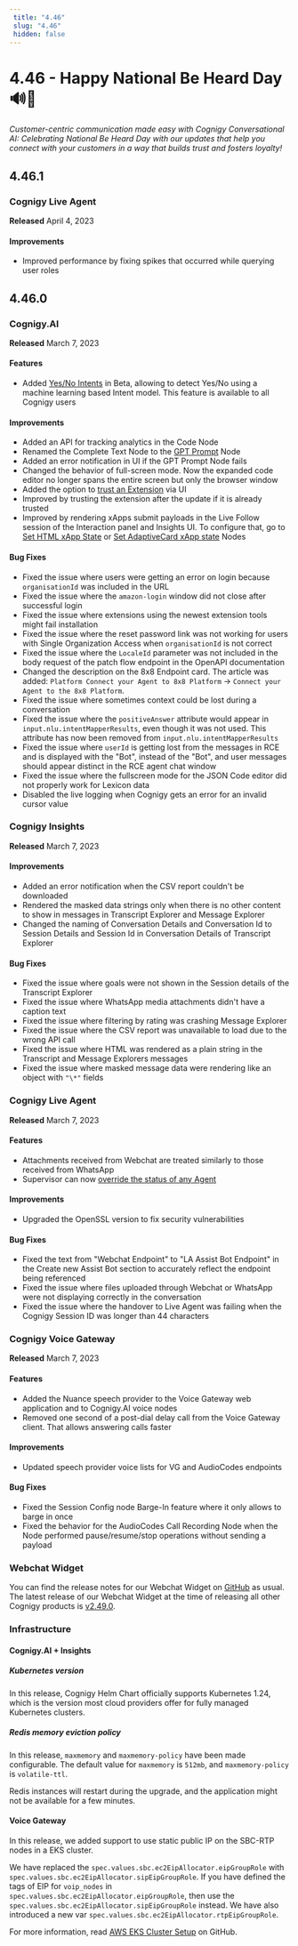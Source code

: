 ```yaml
---
 title: "4.46" 
 slug: "4.46" 
 hidden: false 
---
```


# 4.46 - Happy National Be Heard Day 🔊🤝

_Customer-centric communication made easy with Cognigy Conversational AI: Celebrating National Be Heard Day with our updates that help you connect with your customers in a way that builds trust and fosters loyalty!_

## 4.46.1

### Cognigy Live Agent

**Released** April 4, 2023

#### Improvements

- Improved performance by fixing spikes that occurred while querying user roles

## 4.46.0

### Cognigy.AI

**Released** March 7, 2023

#### Features

- Added [Yes/No Intents](../ai/empower/nlu/intents/yes-no-intents.mdx) in Beta, allowing to detect Yes/No using a machine learning based Intent model. This feature is available to all Cognigy users

#### Improvements

- Added an API for tracking analytics in the Code Node
- Renamed the Complete Text Node to the [GPT Prompt](../ai/build/node-reference/service/llm-prompt.mdx) Node
- Added an error notification in UI if the GPT Prompt Node fails
- Changed the behavior of full-screen mode. Now the expanded code editor no longer spans the entire screen but only the browser window
- Added the option to [trust an Extension](../ai/build/extensions.mdx#extension-performance) via UI
- Improved by trusting the extension after the update if it is already trusted
- Improved by rendering xApps submit payloads in the Live Follow session of the Interaction panel and Insights UI. To configure that, go to [Set HTML xApp State](../ai/build/node-reference/xApp/set-html-xApp-state.mdx#description) or [Set AdaptiveCard xApp state](../ai/build/node-reference/xApp/set-AdaptiveCard-xApp-state.mdx#description) Nodes

#### Bug Fixes

- Fixed the issue where users were getting an error on login because `organisationId` was included in the URL
- Fixed the issue where the `amazon-login` window did not close after successful login
- Fixed the issue where extensions using the newest extension tools might fail installation
- Fixed the issue where the reset password link was not working for users with Single Organization Access when `organisationId` is not correct
- Fixed the issue where the `LocaleId` parameter was not included in the body request of the patch flow endpoint in the OpenAPI documentation
- Changed the description on the 8x8 Endpoint card. The article was added: `Platform Connect your Agent to 8x8 Platform` → `Connect your Agent to the 8x8 Platform`.
- Fixed the issue where sometimes context could be lost during a conversation
- Fixed the issue where the `positiveAnswer` attribute would appear in `input.nlu.intentMapperResults`, even though it was not used. This attribute has now been removed from `input.nlu.intentMapperResults`
- Fixed the issue where `userId` is getting lost from the messages in RCE and is displayed with the "Bot", instead of the "Bot", and user messages should appear distinct in the RCE agent chat window
- Fixed the issue where the fullscreen mode for the JSON Code editor did not properly work for Lexicon data
- Disabled the live logging when Cognigy gets an error for an invalid cursor value

### Cognigy Insights

**Released** March 7, 2023

#### Improvements

- Added an error notification when the CSV report couldn't be downloaded
- Rendered the masked data strings only when there is no other content to show in messages in Transcript Explorer and Message Explorer
- Changed the naming of Conversation Details and Conversation Id to Session Details and Session Id in Conversation Details of Transcript Explorer

#### Bug Fixes

- Fixed the issue where goals were not shown in the Session details of the Transcript Explorer
- Fixed the issue where WhatsApp media attachments didn't have a caption text
- Fixed the issue where filtering by rating was crashing Message Explorer
- Fixed the issue where the CSV report was unavailable to load due to the wrong API call
- Fixed the issue where HTML was rendered as a plain string in the Transcript and Message Explorers messages
- Fixed the issue where masked message data were rendering like an object with `"\*"` fields

### Cognigy Live Agent

**Released** March 7, 2023

#### Features

- Attachments received from Webchat are treated similarly to those received from WhatsApp
- Supervisor can now [override the status of any Agent](../live-agent/reports/supervisor-overview.mdx)

#### Improvements

- Upgraded the OpenSSL version to fix security vulnerabilities

#### Bug Fixes

- Fixed the text from "Webchat Endpoint" to "LA Assist Bot Endpoint" in the Create new Assist Bot section to accurately reflect the endpoint being referenced
- Fixed the issue where files uploaded through Webchat or WhatsApp were not displaying correctly in the conversation
- Fixed the issue where the handover to Live Agent was failing when the Cognigy Session ID was longer than 44 characters

### Cognigy Voice Gateway

**Released** March 7, 2023

#### Features

- Added the Nuance speech provider to the Voice Gateway web application and to Cognigy.AI voice nodes
- Removed one second of a post-dial delay call from the Voice Gateway client. That allows answering calls faster

#### Improvements

- Updated speech provider voice lists for VG and AudioCodes endpoints

#### Bug Fixes

- Fixed the Session Config node Barge-In feature where it only allows to barge in once
- Fixed the behavior for the AudioCodes Call Recording Node when the Node performed pause/resume/stop operations without sending a payload

### Webchat Widget

You can find the release notes for our Webchat Widget on [GitHub](https://github.com/Cognigy/WebchatWidget/releases) as usual. The latest release of our Webchat Widget at the time of releasing all other Cognigy products is [v2.49.0](https://github.com/Cognigy/WebchatWidget/releases/tag/v2.49.0).

### Infrastructure

#### Cognigy.AI + Insights

##### Kubernetes version

In this release, Cognigy Helm Chart officially supports Kubernetes 1.24, which is the version most cloud providers offer for fully managed Kubernetes clusters.

##### Redis memory eviction policy

In this release, `maxmemory` and `maxmemory-policy` have been made configurable. The default value for `maxmemory` is `512mb`, and `maxmemory-policy` is `volatile-ttl`.

Redis instances will restart during the upgrade, and the application might not be available for a few minutes.

#### Voice Gateway

In this release, we added support to use static public IP on the SBC-RTP nodes in a EKS cluster.

We have replaced the `spec.values.sbc.ec2EipAllocator.eipGroupRole` with `spec.values.sbc.ec2EipAllocator.sipEipGroupRole`. If you have defined the tags of EIP for `voip_nodes` in `spec.values.sbc.ec2EipAllocator.eipGroupRole`, then use the `spec.values.sbc.ec2EipAllocator.sipEipGroupRole` instead. We have also introduced a new var `spec.values.sbc.ec2EipAllocator.rtpEipGroupRole`.

For more information, read [AWS EKS Cluster Setup](https://github.com/Cognigy/cognigy-vg-helm-chart/blob/main/docs/aws-eks-cluster-setup.mdx) on GitHub.
